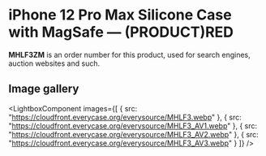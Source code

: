 
# iPhone 12 Pro Max Silicone Case with MagSafe — (PRODUCT)RED

<Callout type='info' emoji='👉🏻'>**MHLF3ZM** is an order number for this product, used for search engines, auction websites and such.</Callout>

## Image gallery

<LightboxComponent
    images={[
      {
        src: "https://cloudfront.everycase.org/everysource/MHLF3.webp"
      },
      {
        src: "https://cloudfront.everycase.org/everysource/MHLF3_AV1.webp"
      },
      {
        src: "https://cloudfront.everycase.org/everysource/MHLF3_AV2.webp"
      },
      {
        src: "https://cloudfront.everycase.org/everysource/MHLF3_AV3.webp"
      }
    ]}
  />
